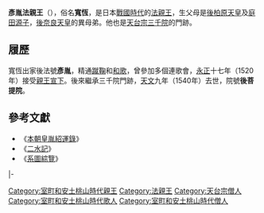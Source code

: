 {{東亞男性歷史人物
|名稱 =彥胤法親王
|身份 =日本[[法親王|法親王]]
|國家 =[[日本|大和王朝]]
|時代 =[[戰國時代_(日本)|戰國時代]]
|姓 =（無）
|名 =寬恆
|法號 =彥胤
|院號 =後菩提院
|封爵 =[[法親王|法親王]]
|出生日期 =[[永正|永正]]六年（1509年）
|逝世日期 =[[天文_(後奈良天皇)|天文]]九年（1540年）（31歲）
|父親 = [[後柏原天皇|後柏原天皇]]
|母親 = [[庭田源子|庭田源子]]
|同胞兄弟 =覺道法親王
|同胞姊妹 =[[覺音女王|覺音女王]]
|異母兄弟 =某皇子<br>[[後奈良天皇|後奈良天皇]]<br>[[尊鎮法親王|尊鎮法親王]]<br>[[道喜|道喜]]
|異母姊妹 =[[覺鎮女王|覺鎮女王]]
}}
{{Japanese|japanese=彦胤法親王|kana=ひこいんほうしんのう|romaji=Hikoin Hō shin nō}}

'''彥胤法親王'''（{{bd|1509年||1540年|}}），俗名'''寬恆'''，是日本[[戰國時代_(日本)|戰國時代]]的[[法親王|法親王]]，生父母是[[後柏原天皇|後柏原天皇]]及[[庭田源子|庭田源子]]，[[後奈良天皇|後奈良天皇]]的異母弟。他也是[[天台宗|天台宗]][[三千院|三千院]]的門跡。

== 履歷 ==
寬恆出家後法號'''彥胤'''，精通[[蹴鞠|蹴鞠]]和[[和歌|和歌]]，曾參加多個連歌會，[[永正|永正]]十七年（1520年）接受[[親王宣下|親王宣下]]。後來繼承三千院門跡，[[天文_(後奈良天皇)|天文]]九年（1540年）去世，院號'''後菩提院'''。

==參考文獻==
*《[[本朝皇胤紹運錄|本朝皇胤紹運錄]]》
*《[[二水記|二水記]]》
*《[[系圖綜覽|系圖綜覽]]》

{{start box|width=auto}}
{{s-rel}}
|-
{{s-before|[[堯胤法親王|堯胤法親王]]}}
{{s-title|[[三千院|三千院]]門跡|第40世}}
{{s-after|[[應胤入道親王|應胤入道親王]]}}
{{end box}}

[[Category:室町和安土桃山時代親王|Category:室町和安土桃山時代親王]]
[[Category:法親王|Category:法親王]]

[[Category:天台宗僧人|Category:天台宗僧人]]
[[Category:室町和安土桃山時代歌人|Category:室町和安土桃山時代歌人]]
[[Category:室町和安土桃山時代僧人|Category:室町和安土桃山時代僧人]]